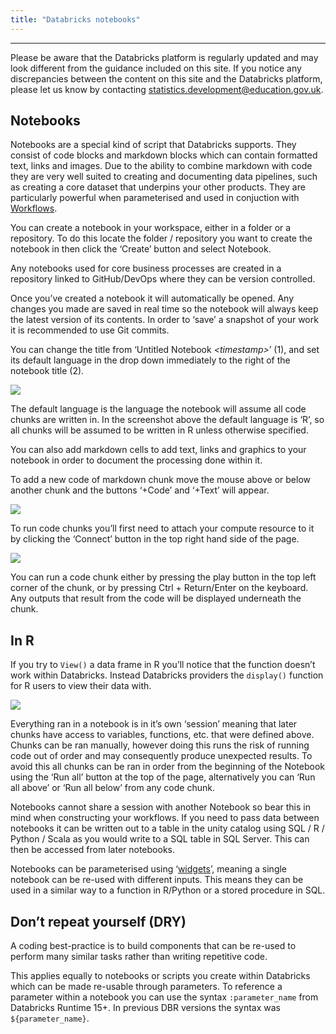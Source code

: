 ```yaml
---
title: "Databricks notebooks"
---
```


------------------------------------------------------------------------

::: {.callout-important}
Please be aware that the Databricks platform is regularly updated and may look different from the guidance included on this site. If you notice any discrepancies between the content on this site and the Databricks platform, please let us know by contacting [statistics.development@education.gov.uk](mailto:statistics.development@education.gov.uk).
:::

## Notebooks

Notebooks are a special kind of script that Databricks supports. They consist of code blocks and markdown blocks which can contain formatted text, links and images. Due to the ability to combine markdown with code they are very well suited to creating and documenting data pipelines, such as creating a core dataset that underpins your other products. They are particularly powerful when parameterised and used in conjuction with [Workflows](Databricks_workflows.qmd).

You can create a notebook in your workspace, either in a folder or a repository. To do this locate the folder / repository you want to create the notebook in then click the 'Create' button and select Notebook.

::: callout-tip
Any notebooks used for core business processes are created in a repository linked to GitHub/DevOps where they can be version controlled.
:::

Once you've created a notebook it will automatically be opened. Any changes you made are saved in real time so the notebook will always keep the latest version of its contents. In order to 'save' a snapshot of your work it is recommended to use Git commits.

You can change the title from 'Untitled Notebook *\<timestamp\>*' (1), and set its default language in the drop down immediately to the right of the notebook title (2).

![](/images/ada-notebook.png)

The default language is the language the notebook will assume all code chunks are written in. In the screenshot above the default language is 'R', so all chunks will be assumed to be written in R unless otherwise specified.

You can also add markdown cells to add text, links and graphics to your notebook in order to document the processing done within it.

To add a new code of markdown chunk move the mouse above or below another chunk and the buttons '+Code' and '+Text' will appear.

![](/images/ada-notebook-add-chunk.png)

To run code chunks you'll first need to attach your compute resource to it by clicking the 'Connect' button in the top right hand side of the page.

![](/images/ada-notebook-attach.png)

You can run a code chunk either by pressing the play button in the top left corner of the chunk, or by pressing Ctrl + Return/Enter on the keyboard. Any outputs that result from the code will be displayed underneath the chunk.

::: callout-tip
## In R

If you try to `View()` a data frame in R you'll notice that the function doesn't work within Databricks. Instead Databricks providers the `display()` function for R users to view their data with.
:::

![](/images/ada-notebook-chunk-output.png)

Everything ran in a notebook is in it's own 'session' meaning that later chunks have access to variables, functions, etc. that were defined above. Chunks can be ran manually, however doing this runs the risk of running code out of order and may consequently produce unexpected results. To avoid this all chunks can be ran in order from the beginning of the Notebook using the 'Run all' button at the top of the page, alternatively you can 'Run all above' or 'Run all below' from any code chunk.

Notebooks cannot share a session with another Notebook so bear this in mind when constructing your workflows. If you need to pass data between notebooks it can be written out to a table in the unity catalog using SQL / R / Python / Scala as you would write to a SQL table in SQL Server. This can then be accessed from later notebooks.

Notebooks can be parameterised using '[widgets](https://docs.Databricks.com/en/notebooks/widgets.html)', meaning a single notebook can be re-used with different inputs. This means they can be used in a similar way to a function in R/Python or a stored procedure in SQL.

::: callout-note
## Don't repeat yourself (DRY)

A coding best-practice is to build components that can be re-used to perform many similar tasks rather than writing repetitive code.

This applies equally to notebooks or scripts you create within Databricks which can be made re-usable through parameters. To reference a parameter within a notebook you can use the syntax `:parameter_name` from Databricks Runtime 15+. In previous DBR versions the syntax was `${parameter_name}`.
:::
